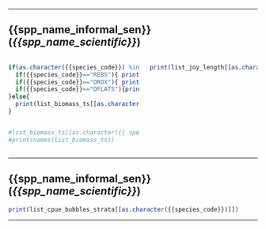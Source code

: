 -----

## {{spp_name_informal_sen}} (*{{spp_name_scientific}}*)

:::::: {.columns}
::: {.column}
```r
if(as.character({{species_code}}) %in% c("REBS","OROX","OFLATS")){
  if({{species_code}}=="REBS"){ print(list_biomass_ts[["REBS"]])}
  if({{species_code}}=="OROX"){ print(list_biomass_ts[["OROX"]])}
  if({{species_code}}=="OFLATS"){print(list_biomass_ts[["OFLATS"]])}
}else{
  print(list_biomass_ts[[as.character({{species_code}})]])
}


#list_biomass_ts[[as.character({{ species_code }})]]
#print(names(list_biomass_ts))
```
:::

::: {.column}
```r
print(list_joy_length[[as.character({{species_code}})]])
```
:::
::::::



----

## {{spp_name_informal_sen}} (*{{spp_name_scientific}}*)


```r
print(list_cpue_bubbles_strata[[as.character({{species_code}})]])
```

----